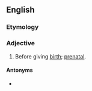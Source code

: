 ==English==

===Etymology===
{{prefix|en|pre|}} {{der|en|la|partum||giving birth}}

===Adjective===
{{en-adj|-}}

# Before giving [[birth]]; [[prenatal]].

====Antonyms====
* {{sense|before giving birth}} {{l|en|postpartum}}